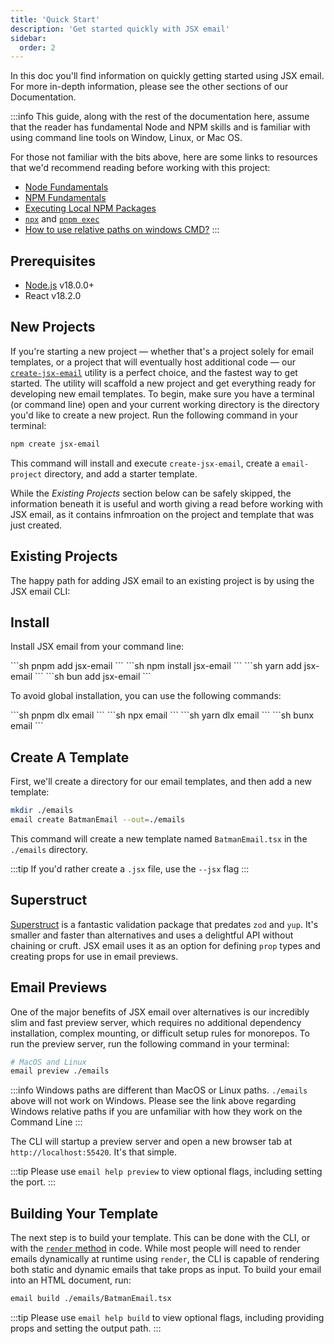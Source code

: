 ```yaml
---
title: 'Quick Start'
description: 'Get started quickly with JSX email'
sidebar:
  order: 2
---
```



In this doc you'll find information on quickly getting started using JSX email. For more in-depth information, please see the other sections of our Documentation.

:::info
This guide, along with the rest of the documentation here, assume that the reader has fundamental Node and NPM skills and is familiar with using command line tools on Window, Linux, or Mac OS.

For those not familiar with the bits above, here are some links to resources that we'd recommend reading before working with this project:

- [Node Fundamentals](https://www.codecademy.com/learn/learn-nodejs-fundamentals/modules/intro-to-node-js/cheatsheet)
- [NPM Fundamentals](https://nodesource.com/blog/an-absolute-beginners-guide-to-using-npm/)
- [Executing Local NPM Packages](https://jaireina.medium.com/executing-local-npm-packages-226820ad2c31)
- [`npx`](https://docs.npmjs.com/cli/v8/commands/npx) and [`pnpm exec`](https://pnpm.io/cli/exec)
- [How to use relative paths on windows CMD?](https://superuser.com/a/1270599)
:::

## Prerequisites

- [Node.js](https://nodejs.org/en/) v18.0.0+
- React v18.2.0

## New Projects

If you're starting a new project — whether that's a project solely for email templates, or a project that will eventually host additional code — our [`create-jsx-email`](https://github.com/shellscape/jsx-email/tree/main/packages/create-jsx-email) utility is a perfect choice, and the fastest way to get started. The utility will scaffold a new project and get everything ready for developing new email templates. To begin, make sure you have a terminal (or command line) open and your current working directory is the directory you'd like to create a new project. Run the following command in your terminal:

```sh
npm create jsx-email
```

This command will install and execute `create-jsx-email`, create a `email-project` directory, and add a starter template.

While the _Existing Projects_ section below can be safely skipped, the information beneath it is useful and worth giving a read before working with JSX email, as it contains infmroation on the project and template that was just created.

## Existing Projects

The happy path for adding JSX email to an existing project is by using the JSX email CLI:

## Install

Install JSX email from your command line:

<Tabs syncKey="install">
  <TabItem label="pnpm">
    ```sh
    pnpm add jsx-email
    ```
  </TabItem>
  <TabItem label="npm">
    ```sh
    npm install jsx-email
    ```
  </TabItem>
  <TabItem label="yarn">
    ```sh
    yarn add jsx-email
    ```
  </TabItem>
  <TabItem label="bun">
    ```sh
    bun add jsx-email
    ```
  </TabItem>
</Tabs>

To avoid global installation, you can use the following commands:

<Tabs syncKey="install">
  <TabItem label="pnpm">
    ```sh
    pnpm dlx email <command>
    ```
  </TabItem>
  <TabItem label="npm">
    ```sh
    npx email <command>
    ```
  </TabItem>
  <TabItem label="yarn">
    ```sh
    yarn dlx email <command>
    ```
  </TabItem>
  <TabItem label="bun">
    ```sh
    bunx email <command>
    ```
  </TabItem>
</Tabs>

## Create A Template

First, we'll create a directory for our email templates, and then add a new template:

```sh
mkdir ./emails
email create BatmanEmail --out=./emails
```

This command will create a new template named `BatmanEmail.tsx` in the `./emails` directory.

:::tip
If you'd rather create a `.jsx` file, use the `--jsx` flag
:::

## Superstruct

[Superstruct](https://docs.superstructjs.org/) is a fantastic validation package that predates `zod` and `yup`. It's smaller and faster than alternatives and uses a delightful API without chaining or cruft. JSX email uses it as an option for defining `prop` types and creating props for use in email previews.

## Email Previews

One of the major benefits of JSX email over alternatives is our incredibly slim and fast preview server, which requires no additional dependency installation, complex mounting, or difficult setup rules for monorepos. To run the preview server, run the following command in your terminal:

```sh
# MacOS and Linux
email preview ./emails
```

:::info
Windows paths are different than MacOS or Linux paths. `./emails` above will not work on Windows. Please see the link above regarding Windows relative paths if you are unfamiliar with how they work on the Command Line
:::

The CLI will startup a preview server and open a new browser tab at `http://localhost:55420`. It's that simple.

:::tip
Please use `email help preview` to view optional flags, including setting the port.
:::

## Building Your Template

The next step is to build your template. This can be done with the CLI, or with the [`render` method](/docs/core/render) in code. While most people will need to render emails dynamically at runtime using `render`, the CLI is capable of rendering both static and dynamic emails that take props as input. To build your email into an HTML document, run:

```sh
email build ./emails/BatmanEmail.tsx
```

:::tip
Please use `email help build` to view optional flags, including providing props and setting the output path.
:::
